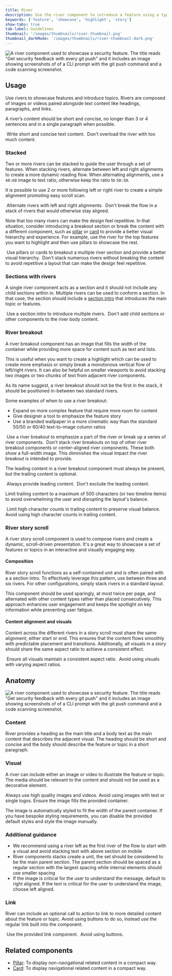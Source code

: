 ```yaml
---
title: River
description: Use the river component to introduce a feature using a type and media pairing.
keywords: ['feature', 'showcase', 'highlight', 'story']
show-tabs: true
tab-label: Guidelines
thumbnail: '/images/thumbnails/river-thumbnail.png'
thumbnail_darkMode: '/images/thumbnails/river-thumbnail-dark.png'
---
```



![A river component used to showcase a security feature. The title reads "Get security feedback with every git push" and it includes an image showing screenshots of of a CLI prompt with the git push command and a code scanning screenshot.](https://github.com/primer/brand/assets/912236/e01c2743-54cd-4ed0-9a6e-2afdadabb66e)

## Usage

Use rivers to showcase features and introduce topics. Rivers are composed of images or videos paired alongside text content like headings, paragraphs, and links.

A river’s content should be short and concise, no longer than 3 or 4 sentences and in a single paragraph when possible.

<DoDontContainer>
  <Do>
    <img alt="" src="https://github.com/primer/brand/assets/912236/55e56aa1-2a04-4cc4-b708-08c480ba5943" />
    <Caption>Write short and concise text content.</Caption>
  </Do>
  <Dont>
    <img alt="" src="https://github.com/primer/brand/assets/912236/bd3585bc-a79b-4ca2-bbc4-ff59bc8c75cf" />
    <Caption>Don't overload the river with too much content.</Caption>
  </Dont>
</DoDontContainer>

### Stacked

Two or more rivers can be stacked to guide the user through a set of features. When stacking rivers, alternate between left and right alignments to create a more dynamic reading flow. When alternating alignments, use a `40:60` image to text ratio, otherwise keep the ratio to `50:50`.

It is possible to use 2 or more following left or right river to create a simple alignment promoting easy scroll scan.

<DoDontContainer>
  <Do>
    <img alt="" src="https://github.com/primer/brand/assets/912236/a7f8bca8-78e6-4e29-a44b-5a305ffeeeae" />
    <Caption>Alternate rivers with left and right alignments.</Caption>
  </Do>
  <Dont>
    <img alt="" src="https://github.com/primer/brand/assets/6951037/169d5c19-67f4-4f15-8e3b-80c877b34af1" />
    <Caption>Don't break the flow in a stack of rivers that would otherwise stay aligned.</Caption>
  </Dont>
</DoDontContainer>

Note that too many rivers can make the design feel repetitive. In that situation, consider introducing a breakout section or break the content with a different component, such as [pillar](/components/Pillar) or [card](/components/Card) to provide a better visual hierarchy and experience. For example, use the river for the top features you want to highlight and then use pillars to showcase the rest.

<DoDontContainer>
  <Do>
    <img alt="" src="https://github.com/primer/brand/assets/912236/12739a14-1775-44ff-b5a5-d87a8820a29e" />
    <Caption>Use pillars or cards to breakout a multiple river section and provide a better visual hierarchy.</Caption>
  </Do>
  <Dont>
    <img alt="" src="https://github.com/primer/brand/assets/912236/a2e43864-3cde-441e-b992-05e7c037e306" />
    <Caption>
      Don't stack numerous rivers without breaking the content to avoid repetitive a layout that can make the design
      feel repetitive.
    </Caption>
  </Dont>
</DoDontContainer>

### Sections with rivers

A single river component acts as a section and it should not include any child sections within in. Multiple rivers can be used to conform a section. In that case, the section should include a [section intro](/components/SectionIntro) that introduces the main topic or features.

<DoDontContainer>
  <Do>
    <img alt="" src="https://github.com/primer/brand/assets/912236/67cd0c85-ab9a-4736-ae29-bcb4d2ec7845" />
    <Caption>Use a section intro to introduce multiple rivers.</Caption>
  </Do>
  <Dont>
    <img alt="" src="https://github.com/primer/brand/assets/912236/7654c23c-8337-4ab1-af82-ec4b6934b3b7" />
    <Caption>Don't add child sections or other components to the river body content.</Caption>
  </Dont>
</DoDontContainer>

### River breakout

A river breakout component has an image that fills the width of the container while providing more space for content such as text and lists.

This is useful when you want to create a highlight which can be used to create more emphasis or simply break a monotonous vertical flow of left/right rivers. It can also be helpful on smaller viewports to avoid stacking two images or two chunks of text from adjacent river components.

As its name suggest, a river breakout should not be the first in the stack, it should be positioned in-between two standard rivers.

Some examples of when to use a river breakout:

- Expand on more complex feature that require more room for content
- Give designer a tool to emphasize the feature story
- Use a branded wallpaper in a more cinematic way than the standard 50/50 or 60/40 text-to-image column ratios

<DoDontContainer>
  <Do>
    <img alt="" src="https://github.com/primer/brand/assets/6951037/409b7e4e-a7b4-4126-b1ff-91e038565bc3" />
    <Caption>Use a river breakout to emphasize a part of the river or break up a series of river components.</Caption>
  </Do>
  <Dont>
    <img alt="" src="https://github.com/primer/brand/assets/6951037/eda1e0fa-7424-4ad4-8484-7c89c9c09192" />
    <Caption>
      Don't stack river breakouts on top of other river breakout components or center-aligned river components. These
      both show a full-width image. This diminishes the visual impact the river breakout is intended to provide.
    </Caption>
  </Dont>
</DoDontContainer>

The leading content in a river breakout component must always be present, but the trailing content is optional.

<DoDontContainer>
  <Do>
    <img alt="" src="https://github.com/primer/brand/assets/2313998/433b1fba-4505-452b-8f8c-7cda69cc316d" />
    <Caption>Always provide leading content.</Caption>
  </Do>
  <Dont>
    <img alt="" src="https://github.com/primer/brand/assets/2313998/62cf1c98-6b7d-46e9-a2d4-6d211a9103ad" />
    <Caption>Don't exclude the leading content.</Caption>
  </Dont>
</DoDontContainer>

Limit trailing content to a maximum of 500 characters (or two timeline items) to avoid overwhelming the user and disrupting the layout's balance.

<DoDontContainer>
  <Do>
    <img alt="" src="https://github.com/primer/brand/assets/175638/c5879e94-09c3-4494-aa42-87543570dfb4" />
    <Caption>Limit high character counts in trailing content to preserve visual balance.</Caption>
  </Do>
  <Dont>
    <img alt="" src="https://github.com/primer/design/assets/175638/8a083960-e12a-4f11-b282-45d663be2e28" />
    <Caption>Avoid using high character counts in trailing content.</Caption>
  </Dont>
</DoDontContainer>

### River story scroll

A river story scroll component is used to compose rivers and create a dynamic, scroll-driven presentation. It's a great way to showcase a set of features or topics in an interactive and visually engaging way.

#### Composition

River story scroll functions as a self-contained unit and is often paired with a a section intro. To effectively leverage this pattern, use between three and six rivers. For other configurations, simply stack rivers in a standard layout.

This component should be used sparingly, at most twice per page, and alternated with other content types rather than placed consecutively. This approach enhances user engagement and keeps the spotlight on key information while preventing user fatigue.

#### Content alignment and visuals

Content across the different rivers in a story scroll must share the same alignment; either start or end. This ensures that the content flows smoothly with predictable placement and transitions. Additionally, all visuals in a story should share the same aspect ratio to achieve a consistent effect.

<DoDontContainer>
  <Do>
    <img alt="" src={doVisuals.src} />
    <Caption>Ensure all visuals maintain a consistent aspect ratio.</Caption>
  </Do>
  <Dont>
    <img alt="" src={dontVisuals.src} />
    <Caption>Avoid using visuals with varying aspect ratios.</Caption>
  </Dont>
</DoDontContainer>

## Anatomy

![A river component used to showcase a security feature. The title reads "Get security feedback with every git push" and it includes an image showing screenshots of of a CLI prompt with the git push command and a code scanning screenshot.](https://github.com/primer/brand/assets/10632534/bf32364f-02b7-4f0d-8784-471eaf97b4bb)

### Content

River provides a heading as the main title and a body text as the main content that describes the adjacent visual. The heading should be short and concise and the body should describe the feature or topic in a short paragraph.

### Visual

A river can include either an image or video to illustrate the feature or topic. The media should be relevant to the content and should not be used as a decorative element.

Always use high quality images and videos. Avoid using images with text or single logos. Ensure the image fills the provided container.

The image is automatically styled to fit the width of the parent container. If you have bespoke styling requirements, you can disable the provided default styles and style the image manually.

### Additional guidance

- We recommend using a river left as the first river of the flow to start with a visual and avoid stacking text with above section on mobile
- River components stacks create a unit, the set should be considered to be the main parent section. The parent section should be spaced as a regular section with the largest spacing while internal elements should use smaller spacing
- If the image is critical for the user to understand the message, default to right aligned. If the text is critical for the user to understand the image, choose left aligned.

### Link

River can include an optional call to action to link to more detailed content about the feature or topic. Avoid using buttons to do so, instead use the regular link built into the component.

<DoDontContainer>
  <Do>
    <img alt="" src={doLink.src} />
    <Caption>Use the provided link component.</Caption>
  </Do>
  <Dont>
    <img alt="" src={dontLink.src} />
    <Caption>Avoid using buttons.</Caption>
  </Dont>
</DoDontContainer>

## Related components

- [Pillar](/components/Pillar): To display non-navigational related content in a compact way.
- [Card](/components/Card): To display navigational related content in a compact way.
